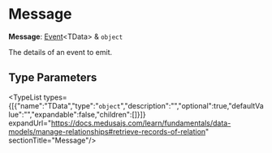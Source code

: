 
# Message

 **Message**: [Event](../types.EventBusTypes.Event/page.mdx)&#60;TData&#62; & `object`

The details of an event to emit.

## Type Parameters

<TypeList types={[{"name":"TData","type":"`object`","description":"","optional":true,"defaultValue":"","expandable":false,"children":[]}]} expandUrl="https://docs.medusajs.com/learn/fundamentals/data-models/manage-relationships#retrieve-records-of-relation" sectionTitle="Message"/>
